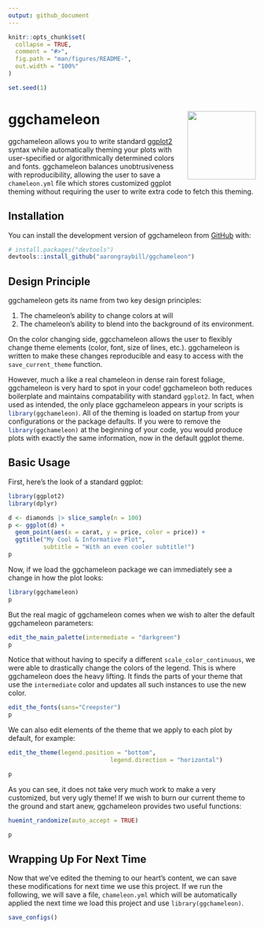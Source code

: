 ```yaml
---
output: github_document
---
```


<!-- README.md is generated from README.Rmd. Please edit that file -->

```r
knitr::opts_chunk$set(
  collapse = TRUE,
  comment = "#>",
  fig.path = "man/figures/README-",
  out.width = "100%"
)

set.seed(1)
```

# ggchameleon <img src="man/figures/logo.svg" align="right" height="139"/>

<!-- badges: start -->

<!-- badges: end -->

ggchameleon allows you to write standard [ggplot2](https://cran.r-project.org/web/packages/ggplot2/index.html) syntax while automatically theming your plots with user-specified or algorithmically determined colors and fonts. ggchameleon balances unobtrusiveness with reproducibility, allowing the user to save a `chameleon.yml` file which stores customized ggplot theming without requiring the user to write extra code to fetch this theming.

## Installation

You can install the development version of ggchameleon from [GitHub](https://github.com/) with:

``` r
# install.packages("devtools")
devtools::install_github("aarongraybill/ggchameleon")
```

## Design Principle

ggchameleon gets its name from two key design principles:

1.  The chameleon's ability to change colors at will
2.  The chameleon's ability to blend into the background of its environment.

On the color changing side, ggcchameleon allows the user to flexibly change theme elements (color, font, size of lines, etc.). ggchameleon is written to make these changes reproducible and easy to access with the `save_current_theme` function.

However, much a like a real chameleon in dense rain forest foliage, ggchameleon is very hard to spot in your code! ggchameleon both reduces boilerplate and maintains compatability with standard `ggplot2`. In fact, when used as intended, the only place ggchameleon appears in your scripts is `library(ggchameleon)`{.R}. All of the theming is loaded on startup from your configurations or the package defaults. If you were to remove the `library(ggchameleon)`{.R} at the beginning of your code, you would produce plots with exactly the same information, now in the default ggplot theme.

## Basic Usage

First, here's the look of a standard ggplot:

```r
library(ggplot2)
library(dplyr)

d <- diamonds |> slice_sample(n = 100)
p <- ggplot(d) +
  geom_point(aes(x = carat, y = price, color = price)) +
  ggtitle("My Cool & Informative Plot",
          subtitle = "With an even cooler subtitle!")
p
```

Now, if we load the ggchameleon package we can immediately see a change in how the plot looks:

```r
library(ggchameleon)
p
```

But the real magic of ggchameleon comes when we wish to alter the default ggchameleon parameters:

```r
edit_the_main_palette(intermediate = "darkgreen")
p
```

Notice that without having to specify a different `scale_color_continuous`, we were able to drastically change the colors of the legend. This is where ggchameleon does the heavy lifting. It finds the parts of your theme that use the `intermediate` color and updates all such instances to use the new color.

```r
edit_the_fonts(sans="Creepster")
p
```

We can also edit elements of the theme that we apply to each plot by default, for example:

```r
edit_the_theme(legend.position = "bottom",
                             legend.direction = "horizontal")

p
```

As you can see, it does not take very much work to make a very customized, but very ugly theme! If we wish to burn our current theme to the ground and start anew, ggchameleon provides two useful functions:

```r
huemint_randomize(auto_accept = TRUE)

p
```

## Wrapping Up For Next Time

Now that we've edited the theming to our heart's content, we can save these modifications for next time we use this project. If we run the following, we will save a file, `chameleon.yml` which will be automatically applied the next time we load this project and use `library(ggchameleon)`.

```r
save_configs()
```
